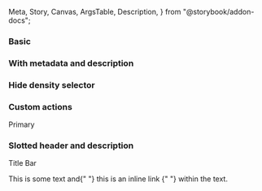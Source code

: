   Meta,
  Story,
  Canvas,
  ArgsTable,
  Description,
} from "@storybook/addon-docs";



<Meta
  title="React Components/Data Table Title Bar"
  component={IcDataTableTitleBar}
/>

<Description markdown={readme} />

### Basic

<Canvas>
  <Story name="Basic">
    <IcDataTableTitleBar heading="Title Bar" />
  </Story>
</Canvas>

### With metadata and description

<Canvas>
  <Story name="With metadata and description">
    <IcDataTableTitleBar
      heading="Title Bar"
      metadata="128 items | 32gb | Updated: 01/02/03"
      description="Data table description that describes the purpose of the table."
    />
  </Story>
</Canvas>

### Hide density selector

<Canvas>
  <Story name="Hide density selector">
    <IcDataTableTitleBar
      hideDensitySelect
      heading="Title Bar"
      metadata="128 items | 32gb | Updated: 01/02/03"
      description="Data table description that describes the purpose of the table."
    />
  </Story>
</Canvas>

### Custom actions

<Canvas>
  <Story name="Custom actions">
    <IcDataTableTitleBar
      heading="Title Bar"
      metadata="128 items | 32gb | Updated: 01/02/03"
      description="Data table description that describes the purpose of the table."
    >
      <IcButton slot="primary-action" size="small">
        Primary
      </IcButton>
      <IcButton slot="custom-actions" variant="icon" aria-label="Icon Button">
        <SlottedSVG path={mdiImage} viewBox="0 0 24 24" />
      </IcButton>
    </IcDataTableTitleBar>
  </Story>
</Canvas>

### Slotted header and description

<Canvas>
  <Story name="Slotted header and description">
    <IcDataTableTitleBar hideDensitySelect>
      <IcTypography slot="heading" variant="h3">
        <IcLink href="/" inline>
          Title Bar
        </IcLink>
      </IcTypography>
      <IcTypography slot="description" variant="body">
        <p>
          This is some text and{" "}
          <IcLink href="/" inline>
            this is an inline link
          </IcLink>{" "}
          within the text.
        </p>
      </IcTypography>
    </IcDataTableTitleBar>
  </Story>
</Canvas>
